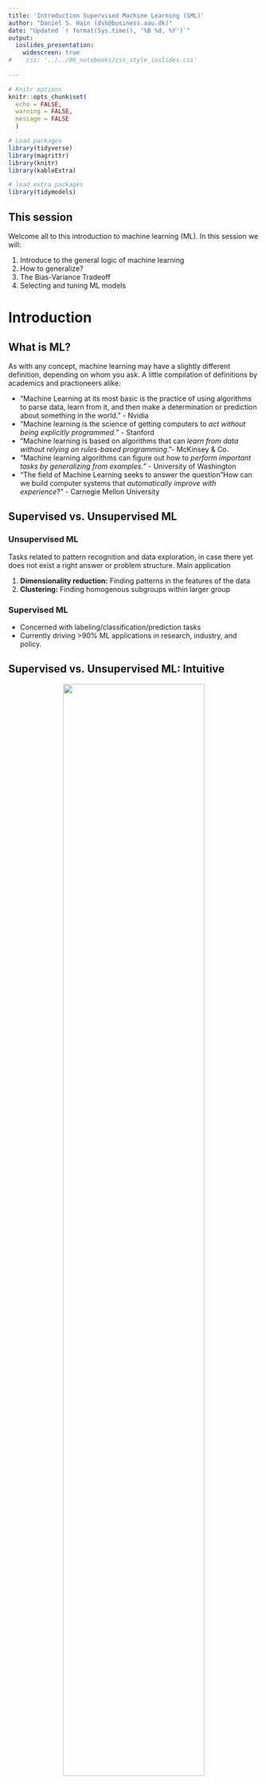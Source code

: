 ```yaml
---
title: 'Introduction Supervised Machine Learning (SML)'
author: "Daniel S. Hain (dsh@business.aau.dk)"
date: "Updated `r format(Sys.time(), '%B %d, %Y')`"
output:
  ioslides_presentation:
    widescreen: true
#    css: '../../00_notebooks/css_style_ioslides.css'
   
---
```


```r
# Knitr options
knitr::opts_chunk$set(
  echo = FALSE,
  warning = FALSE,
  message = FALSE
  )

# Load packages
library(tidyverse)
library(magrittr)
library(knitr)
library(kableExtra)

# load extra packages
library(tidymodels)
```


<style type="text/css">
  .img_tiny{
    width: 25%;
  }
  .img_smaller{
    width: 30%;
  }
  
  .img_small{
    width: 50%;
  }
.img{
  width: 75%;
}
.img_big{
  width: 100%;
}
</style>


## This session 

Welcome all to this introduction to machine learning (ML). In this session we will:

1. Introduce to the general logic of machine learning
2. How to generalize?
3. The Bias-Variance Tradeoff
4. Selecting and tuning ML models

# Introduction 

## What is ML? {.smaller}

As with any concept, machine learning may have a slightly different definition, depending on whom you ask. A little compilation of definitions by academics and practioneers alike:

* "Machine Learning at its most basic is the practice of using algorithms to parse data, learn from it, and then make a determination or prediction about something in the world." - Nvidia 
* "Machine learning is the science of getting computers to *act without being explicitly programmed.*" - Stanford
* "Machine learning is based on algorithms that can *learn from data without relying on rules-based programming*."- McKinsey & Co.
* "Machine learning algorithms can figure out how to *perform important tasks by generalizing from examples.*" - University of Washington
* "The field of Machine Learning seeks to answer the question "How can we build computer systems that *automatically improve with experience*?" - Carnegie Mellon University

## Supervised vs. Unsupervised ML {.smaller}

### Unsupervised ML

Tasks related to pattern recognition and data exploration, in case there yet does not exist a right answer or problem structure. Main application

1. **Dimensionality reduction:** Finding patterns in the features of the data
2. **Clustering:** Finding homogenous subgroups within larger group

### Supervised ML

* Concerned with labeling/classification/prediction tasks
* Currently driving >90% ML applications in research, industry, and policy.

## Supervised vs. Unsupervised ML: Intuitive

<center>
![](https://sds-aau.github.io/SDS-master/00_media/ml_super_unsuper2.png){.img}
</center>

* *Unsupervised ML:* Finding ex-ante undefined pattern in data.
* *Sypervised ML:* Predicting well defined outcome of interest.

## Supervised vs. Unsupervised ML: Functional

<center>
![](https://sds-aau.github.io/SDS-master/00_media/ml_super_unsuper.png){.img}
</center>

* Unsupervised ML: Creating formerly undefined output/labels.
* Sypervised ML: Mapping input to output.

# Contrasting ML with inferential statistics

## Inferential Statistics {.smaller}
* Mostly interested in producing good **parameter estimates**: Construct models with unbiased estimates of $\beta$, capturing the relationship  $x$ and $y$.
* Supposedly \enquote{structural} models: Causal effect of directionality $x \rightarrow y$, robust across a variety of observed as well as up to now unobserved settings.
* How: Carefully draw from  theories and empirical findings, apply logical reasoning to formulate hypotheses.
* Typically, multivariate testing, cetris paribus.
* Main concern: Minimize standard errors $\epsilon$ of $\beta$ estimates.
* Not overly concerned with overall predictive power (eg. $R^2$) of those models, but about various type of endogeneity issues, leading us to develop sophisticated **identification strategies**

## ML Approach {.smaller}
* To large extend driven by the needs of the private sector $\rightarrow$ data analysis is gear towards producing good **predictions** of outcomes $\rightarrow$ fits for $\hat{y}$, not $\hat{\beta}$
     * Recommender systems: Amazon, Netflix, Sportify ect.
     * Risk scores: Eg.g likelihood that a particular person has an accident, turns sick, or defaults on their credit.
     * Image classification: Finding Cats & Dogs online
     * Predictive policing
* Often rely on big data (N,$x_i$)
* Not overly concerned with the properties of parameter estimates, but very rigorous in optimizing the overall prediction accuracy.
* Often more flexibility wrt. the functional form, and non-parametric approaches.
* No "build-in"" causality guarantee $\rightarrow$ verification techniques.
* Often sporadically used in econometric procedures, but seen as "son of a lesser god". 


# Statistics Refresher

## Introduction to regression problems {.smaller}

Lets for a second recap linear regression techniques, foremost the common allrounder and workhorse of statistical research since some 100 years.

### OLS Basic Properties

* Outcome: contionous 
* Predictors: continous, dichotonomous, categorical
* When to use: Predicting a phenomenon that scales and can be measured continuously

### Functional form

$$y = \beta_0 + \beta_1 x_1 + \beta_2 x_2 + ... + \beta_n x_n + \epsilon $$
 
* $y$ = Outcome, $x_i$ = observed value $ID_i$ 
* $\beta_0$ = Constant 
* $\beta_i$ = Estimated effect of $x_i$  on $y$ , slope of the linear function 
* $\epsilon$ = Error term 

---- 

```r
# Setting up the objects
data <- mtcars
fit <- lm(mpg ~ hp, data = data)

data %<>%
  mutate(predicted = fit %>% predict(),
         residuals = fit %>% residuals())
```


```r
data %>% ggplot(aes(x = hp, y = mpg)) +  
  geom_point() 
```

* Just imagine some data.

----

```r
data %>% ggplot(aes(x = hp, y = mpg)) +
  geom_point() +
  geom_smooth(method = 'lm', se = FALSE)
```

* OLS will just fit a straight line through your data.

----

```r
data %>% ggplot(aes(x = hp, y = mpg)) +
  geom_smooth(method = "lm", se = FALSE) +  
  geom_segment(aes(xend = hp, yend = predicted), alpha = .2) + 
  geom_point() +
  geom_point(aes(y = predicted), shape = 1) 
```

* OLS minimizes  the sum of (squared) errors between our prediction-line and the observed outcome.

## Regression Example

```r
set.seed(1337)
data <- tibble(x = runif(500, min = 0, max = 100), 
               y = 15 + (x*0.3) + rnorm(500, sd = 5))
```

```r
data %>% ggplot(aes(x = x, y = y)) + 
  geom_point() +
  geom_rug(size = 0.1, alpha = 0.75) 
```

* We generate some data, where $y$ is a linear function of $x$ plus random noise.

----

```r
fit_lm <- data %>% glm(formula = y ~ x, family = gaussian)
```

<center>
```r
library(stargazer)
fit_lm %>% stargazer(type='html')
```
</center>

&nbsp;

* We can now fit a linear regression model that aims at discovering the underlying relationship.

----


```r
data %>% ggplot(aes(x = x, y = y)) + 
  geom_point() +
  geom_smooth(method = "lm", formula = y ~ x, se = TRUE)
```

* We can also visualize that
* We again see the model puts a straight line through our data
* This line tells us how to predict the outcome `y` based on observed values of `x` 
* The coefficient indicates the slope of this linear function.

## Prediction based on fitted model

```r
data %<>%
  mutate(predicted = fit_lm %>% predict(),
         residuals = fit_lm %>% residuals())
```

```r
data %>% ggplot(aes(x = x, y = y)) +
  geom_segment(aes(xend = x, yend = predicted), alpha = .2) + 
  geom_point(alpha = 0.5) +
  geom_point(aes(y = predicted), col = 'red', shape = 21) 
```
* After the model's parameters are fitted, we can use it to predict our outcome of interest. 
* Is here done on the same data, but obviously in most cases more relevant on new data.

## Assesing predictive power of the model

* So, how well does our model now predict?
* A common measure of predictive power of regressions models is the *Root-Mean-Squared-Error* (RSME), calculate as follows:

$$ RMSE = \sqrt{\frac{1}{n}\Sigma_{i=1}^{n}{\Big(y_i - \hat{y_i} \Big)^2}}$$

Keep in mind, this root&squared thingy does nothing with the error term except of transforming negative to positive values.

```r
error <-  pull(data, y) -  pull(data, predicted)

sqrt(mean(error ^ 2)) # Calculate RMSE
```

----

```r
error %>% as_tibble() %>%
  ggplot(aes(x = value)) + 
  geom_histogram() 
```

* We can also visualize the error term
* Appears to be rather normally distributed.

## Introduction to classification problems

```r
data <- tibble(
  x = rnorm(500),
  y = rbinom(500, size = 1, prob = 1/(1+exp(-(5*x))) ) 
  )
data %>% head()
```

* Lets assume our outcome of interest is categorigal (Yes/No, Class1/Class2/Class3...)

----

```r
data %>%
  ggplot(aes(x = x, y = y)) +
  geom_point(alpha = 0.5)
```

* This is how it looks like.

----

```r
data %>% ggplot(aes(x = x, y = y)) + 
  geom_point(alpha = 0.5) +
  geom_smooth(method = "lm", formula = y ~ x, se = TRUE)
```

* We can obviously fit a linear model on it, but what do the predicted values mean then? 
* We could intrpet them as `probability: y=TRUE`
* However, how does the model fit the data?

---- 


```r
data %>% ggplot(aes(x = x, y = y)) + 
  geom_point(alpha = 0.5) +
  geom_smooth(method = "glm", method.args = list(family = "binomial"), se = FALSE) 
```

* I guess we would like more to have something like this below, right?
* This seems to be more suited for class prediction, right?

----

```r
fit_log <- data %>%
  glm(formula = y ~ x, family = 'binomial')
```

<center>
```r
library(stargazer)
fit_log %>% stargazer(type='html')
```
</center>

* How do we do that?
* Technically, we just change the distribution from `gaussian` to `binomial`

----


```r
data %<>%
  mutate(predicted = fit_log %>% predict(type = 'response'),
         predicted_class = ifelse(predicted < 0.5, 0, 1),
         residuals = fit_log %>% residuals())
```

```r
data %>% ggplot(aes(x = x, y = y)) +
  geom_segment(aes(xend = x, yend = predicted), alpha = 0.2) + 
  geom_point(alpha = 0.5, col = 'green') +
  geom_point(aes(y = predicted), col = 'grey', shape = 21, anpha = 0.2) +
  geom_point(aes(y = predicted_class), col = 'red', shape = 21)  + 
  geom_hline(yintercept = 0.5)
```

* Based on this model we can now also carry out predictions

## Model metrics for classification problems {.smaller}

<center>
![](https://sds-aau.github.io/SDS-master/00_media/ml_metrics1.png){.img_smaller}
</center>

## The Confusion matrix

<center>
![](https://sds-aau.github.io/SDS-master/00_media/ml_metrics2.png){.img_big}
</center>

## Confussion Matrix Unpacked {.smaller}

It is the 2x2 matrix with the following cells:

* **True Positive:** (TP): You predicted positive and it's true.
* **True Negative:** (TN)
     * Interpretation: You predicted negative and it's true.
     * You predicted that a man is not pregnant and he actually is not.
* **False Positive:** (FP) - (Type 1 Error): You predicted positive and it's false.
* **False Negative:** (FN) - (Type 2 Error): You predicted negative and it's false.

* Just remember, We describe predicted values as **Positive** and **Negative** and actual values as **True** and **False**. 
* Out of combinations of these values, we dan derive a set of different quality measures.
* The simplest one is the models accuracy, the share of correct predictions in all predictions

**Accuracy** (ACC) 

$$ {ACC} ={\frac {\mathrm {TP} + \mathrm {TN} }{P+N}} $$

## Summary of Metrics {.smaller}


**Sensitivity** also called recall, hit rate, or true positive rate (TPR)
$$ {TPR} ={\frac {\mathrm {TP} }{P}}={\frac {\mathrm {TP} }{\mathrm {TP} +\mathrm {FN} }}$$

**Specificity**, also called selectivity or true negative rate (TNR)
$$ {TNR} ={\frac {\mathrm {TN} }{N}}={\frac {\mathrm {TN} }{\mathrm {TN} +\mathrm {FP} }}$$ 

**Precision**, also called positive predictive value (PPV)
$$ {PPV} ={\frac {\mathrm {TP} }{\mathrm {TP} +\mathrm {FP} }} $$ 

**F1 score**: weighted average of the true positive rate (recall) and precision.
$$ F_{1}={\frac {2\mathrm {TP} }{2\mathrm {TP} +\mathrm {FP} +\mathrm {FN} }} $$

## Creating a confusion matrix {.smaller}

```r
data %<>%
  mutate(predicted = fit_log %>% predict(type = 'response'),
         predicted_class = ifelse(predicted < 0.5, 0, 1),
         residuals = fit_log %>% residuals())

res_log <- tibble(
  y = data %>% pull(y) %>% as.factor(),
  y_pred_prob = data %>% pull(predicted),
  y_pred = data %>% pull(predicted_class) %>% as.factor())
```

```r
cm_log <- res_log %>% yardstick::conf_mat(y, y_pred)
```

```r
cm_log %>% autoplot(type = "heatmap")
```

1. Put real and predicted values side-by-side
2. Aggregate on Truth-Prediction level
3. Create the confusion matrix and calculate th corresponding values


## ROC and AUC {.smaller}

```r
roc_log <- res_log %>% 
  roc_curve(y, y_pred_prob, event_level = 'second') 
```


```r
roc_log %>% autoplot()
```

* An ROC curve is a derivative of the *confusion matrix* and predicted *class-probabilities*.
* The curve plots *true positive rate (sensitivity)* against the *false positives rate (1-specificity)*
* It shows their tradeoff over the all probability threshholds for positive classification.
* The area-under-the-curve (AUC) also good and balanced indicator of a models predictive power.


# Generalization in ML models

## Generalization via "Out-of-Sample-Testing" {.smaller}

* With so much freedom wrt. feature selection, functional form ect., models are prone to over-fitting. And no constraints by asymptotic properties, causality and so forth, how can we generalize anything?
* In ML, generalization is not achived by statistical derivatives and theoretical argumentation, but rather by answering the practical question: **How well would my model perform with new data?** 
 To answer this question, **Out-of-Sample-Testing** is usually taken as solution. Here, you do the following

1. Split the dataset in a training and a test sample.
2. Fit you regression (train your model) on one dataset
     * Optimal: Tune hyperparameters by minimizing loss in a validation set. 
     * Optimal: Retrain final model configuration on whole training set
3. Finally, evaluate predictive power on test sample, on which model is not fitted.
			
An advanced version is a **N-fold-Crossvalidation**, where this process is repeated several time during the **hyperparameter-tuning** phase.

## N-fold-Crossvalidation

<center>
![](https://sds-aau.github.io/SDS-master/00_media/ml_cv_steps.png){.img}
</center>

## Bias-Variance Tradeoff

<center>
![](https://sds-aau.github.io/SDS-master/00_media/mL_learningmodels.png){.img}
</center>

* As a rule-of-thumb: Richer and more complex functional forms and algorithms tend to be better in predictign complex real world pattern. 
* This is particularly true for high-dimensional (big) data.
* However, flexible algorithms at one point become so good in mimicing the pattern in our data that they **overfit**.
* Overfitted algorithms are to much tuned towards a specific dataset and might not reproduce the same accuracy in new data. 

## Bias-Variance Tradeoff {.smaller}

Generally, we call this tension the **bias-variance tradeoff**, which we can decompose in the two components:

1. **Bias Error** The simplifying assumptions made by a model to make the target function easier to learn. Generally, simple parametric algorithms have a high bias making them fast to learn and easier to understand but generally less flexible. 
2. **Variance Error:** Variance is the amount that the estimate of the target function will change if different data was used. Ideally, it should not change too much from one training dataset to the next, meaning that the algorithm is good at picking out the hidden underlying mapping between the inputs and the output variables. 
* As a result, the predictive performance (on new data) of algorithms and models will always depend on this trade-off between bias and variance. Mathematically, this can be formalized as:

$${\displaystyle \operatorname {E} {\Big [}{\big (}y-{\hat {f}}(x){\big )}^{2}{\Big ]}={\Big (}\operatorname {Bias} {\big [}{\hat {f}}(x){\big ]}{\Big )}^{2}+\operatorname {Var} {\big [}{\hat {f}}(x){\big ]}+\sigma ^{2}}$$
Note:

* Bias and variance are reducible errors which decline when using a more suitable model to model the underlying relationships in the data
* $\sigma^2$ denotes the unreducible complexity caused by random noise, measurement errors, or missing variables, which represent a boundary to our ability to predict given the data at hand.

## Example {.smaller}

```r
set.seed(1337)
data <- tibble(x = runif(50, min = 0, max = 3.14),
               y = sin(x) )
```

```r
data %>% ggplot(aes(x = x, y = y)) + 
  geom_point()
```

* We create some data, where $x$ is a uniformly distributed random variable bounded between 0-1, and $y = sin(n)$ 

## Example {.smaller}

```r
set.seed(1338)
error <- rnorm(n = 50, mean = 0, sd = 0.05)
data %<>% mutate(y_e = y + error)
```

```r
data %>% ggplot(aes(x = x, y = y_e)) + 
  geom_point()
```

* We add some random noise, which is normally distributed

## Fitting different models 

* We see the formerly clearly visible underlying relationship between $x$ and $y$ now to some extent disturbed by this noise. 
* However, keep in mind that the process that generated the data is still $y = sinus(x)$
* This would also be the best funtional form to identify by any predictive algorithm.

Lets see how models with different levels of complexity would interpret the relationship between $x$ and $y$:

----

```r
data %>% ggplot(aes(x = x, y = y_e)) + 
  geom_point() +
  geom_smooth(method = "lm", formula = y ~ x, 
              se = FALSE, aes(colour = "linear"), linetype = "dashed")  +
  geom_smooth(method = "lm", formula = y ~ x + poly(x, 2), 
              se = FALSE, aes(colour = "curvelinear"), linetype = "dotted") +
  geom_smooth(method = "lm", formula = y ~ x + poly(x, 20), 
              se = FALSE, aes(colour = "polynomial"), linetype = "longdash")      
```

1. $y$ is modeled as a linear function of $x$
2. $y$ is modeled as a curvelinear function of $x$
3. $y$ is modeled as a compex polynomial function of $x$

----

<center>
![](https://sds-aau.github.io/SDS-master/00_media/ml_bias_variance1.jpg){.img}
</center>

## Regularization {.smaller}

<center>
![](https://sds-aau.github.io/SDS-master/00_media/ml_complexity_error.png){.img_small}
</center>

*  The process of minimizing bias and variance errors is called **regularization** (inpractice also refered to as **hyperparameter-tuning**)
* We aim at selecting the right model class, functional form, and degree of complexity to jointly minimize in-sample loss but also between-sample variations.


----

Mathematically speaking, we try to minimize a loss function $L(.)$ (eg. RMSE) the following problem:

$$minimize \underbrace{\sum_{i=1}^{n}L(f(x_i),y_i),}_{in-sample~loss} ~ over \overbrace{~ f \in F ~}^{function~class} subject~to \underbrace{~ R(f) \leq c.}_{complexity~restriction}$$

## Hyperparameter Tuning

* Most model classes have parameters influencing their functionality
* These parameters often influence predictive performance of models
* Finding the right hyperparameter configuration (tuning) is therefore an essiential part when engineering predictive algorithms

----

<center>
![](https://sds-aau.github.io/SDS-master/00_media/ml_hyperparam1.png){.img_big}
</center>

## Tune Grids

<center>
![](https://sds-aau.github.io/SDS-master/00_media/ml_hyperparam2.png){.img_small}
</center>

----

<center>
![](https://sds-aau.github.io/SDS-master/00_media/ml_hyperparam3.png){.img}
</center>


# Examples of Model classes

## Popular model classes{.smaller}

* Regression
   * Parametric models
   * Linear Model & extended family
* Tree based models
   * Regression and classification trees
* Network-based models
   * Neural networks & deep learning
* Bagged models
   * Models redrawing from different distributions
* Boosted models
   * Iteratively reweighting models, eg. XGBoost
* Ensemble Models
   * Combinations of different models
* Also formerly trending...
  * Bayesian Models (eg. Naive Bayes)
  * Instance-Based models (eg. k-Means)
  * Support Vector Machines

## Elastic Net
The elastic net has the functional form of a generalized linear model, plus an adittional term $\lambda$ a parameter which penalizes the coefficient by its contribution to the models loss in the form of:

$$\lambda \sum_{p=1}^{P} [ 1 - \alpha |\beta_p| + \alpha |\beta_p|^2]$$

* Here, we have 2 tunable parameters, $\lambda$ and $\alpha$.  If $\alpha = 0$, we are left with $|\beta_i|$, turning it to a lately among econometricians very popular **Least Absolute Shrinkage and Selection Operator** (LASSO) regression. 
* Obviously, when $\lambda = 0$, the whole term vanishes, and we are again left with a generalized linear model. 


## Decision Trees

<center>
![](https://www.dropbox.com/s/rhdx8upcikkun7p/regtree0.png?dl=1){.img_small}
</center>


* Mostly used in classification problems on continuous or categorical variables.
* Idea: split the population or sample into two or more homogeneous sets (or sub-populations) based on most significant splitter / differentiator in input variables.
* Repeat till stop criterium reached, which leads to a tree-like structure.



----

This class became increasingly popular in business and other applications. Some reasons are:

* Easy to Understand: Decision tree output is very easy to understand even for people from non-analytical background.
* Useful in Data exploration: Decision tree is one of the fastest way to identify most significant variables and relation between two or more variables.
* Data type is not a constraint: It can handle both numerical and categorical variables.
* Non Parametric Method: Decision tree is considered to be a non-parametric method. This means that decision trees have no assumptions about the space distribution and the classifier structure.

## Some tree terminology {.smaller}

<center>
![](https://sds-aau.github.io/SDS-master/00_media/regtree2.png){.img_small}
</center>

* **Root Node:** Entire population or sample and this further gets divided into two or more homogeneous sets.
* **Splitting:** It is a process of dividing a node into two or more sub-nodes.
* **Decision Node:** When a sub-node splits into further sub-nodes, then it is called decision node.
* **Leaf/ Terminal Node:** Nodes do not split is called Leaf or Terminal node.

----

The decision of making strategic splits heavily affects a tree's accuracy. So, How does the tree decide to split? This is different across the large family of tree-like models. Common approaches:

* Gini Index
* $\chi^2$ 
* Reduction in $\sigma^2$

Some common complexity restrictions are:

* Minimum samples for a node split
* Minimum samples for a terminal node (leaf)
* Maximum depth of tree (vertical depth)
* Maximum number of terminal nodes
* Maximum features to consider for split	

----

Likewise, there are a variety of tunable hyperparameters across different applications of this model family.

![](https://sds-aau.github.io/SDS-master/00_media/regtree3.png){.img_big}

## Random Forest

* As a continuation of tree-based classification methods, random forests aim at reducing overfitting by introducing randomness via bootstrapping, boosting, and ensemble techniques. 
* It is a type of ensemble learning method, where a group of weak models combine to form a powerful model. 
* The idea here is to create an "ensemble of classification trees"", all grown out of a different bootstrap sample. Having grown a forest of trees, every tree performs a prediction, and the final model prediction is formed by a majority vote of all trees. 
* This idea close to Monte Carlo simulation approaches, tapping in the power of randomness.

---- 

<center>
![](https://sds-aau.github.io/SDS-master/00_media/rf2.png){.img_big}
</center>

# Summing up

## What we covered so far

In this session, took a look at 

* What is ML to start with?
* The difference between traditional inferential statistics and ML
* Out-of-Sample validation
* The Bias-Variance Tradeoff
* How to tune ML models
* ML model classes

In the next sessions, we will apply what we learned so far... so stay tuned!
